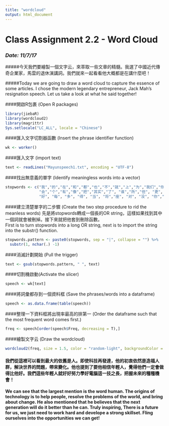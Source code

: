 ```yaml
---
title: "wordcloud"
output: html_document
---
```

# Class Assignment 2.2 - Word Cloud
### _Date: 11/7/17_  

#####今天我們要繪製一個文字云，來萃取一些文章的精髓。我選了中國近代傳奇企業家，馬雲的退休演講詞。我們就來一起看看他大概都是在講什麼吧！

#####Today we are going to draw a word cloud to capture the essence of some articles. I chose the modern legendary entrepreneur, Jack Mah's resignation speech. Let us take a look at what he said together!


####開啟R包裹 (Open R packages)
```r
library(jiebaR)
library(wordcloud2)
library(magrittr)
Sys.setlocale("LC_ALL", locale = "Chinese")
```
####匯入文字切割器函數 (Insert the phrase identifier function)
```r
wk <- worker()
```
####匯入文字 (import text)
```r
text <- readLines("Mayunspeech1.txt", encoding = "UTF-8")
```
####找出無意義的單字 (Identify meaningless words into a vector)
```r
stopwords <- c("我","的","在","和","都","也","不","就","上","为","我们","你们","他们","这","从","是",
               "会","个","有","像","把","其实","了", "谁","所","但", "更", "很","什么", "一","因", "让",
               "好", "每", "多", "得", "当", "将","座", "对", "没", "你","到")
```
####建立清楚單字的二步驟 (Create the two step procedure to rid the meanless words)
先是將stopwords轉成一個長的OR string，這樣如果找到其中一個詞就會被刪掉。接下來就把他套到刪除函數。  
First is to turn stopwords into a long OR string, next is to import the string into the substr() function.
```r
stopwords.pattern <- paste0(stopwords, sep = "|", collapse = "") %>%
  substr(1, nchar(.) -1)
```
####消滅計劃開始 (Pull the trigger)
```r
text <- gsub(stopwords.pattern, " ", text)
```
####切割機啟動(Activate the slicer)
```r
speech <- wk[text]
```
####將詞彙都存到一個資料框 (Save the phrases/words into a dataframe)
```r
speech <- as.data.frame(table(speech))
```
####整理一下資料框將出現率最高的排第一 (Order the dataframe such that the most frequent word comes first.)
```r
freq <- speech[order(speech$Freq, decreasing = T),]
```
####繪製文字云 (Draw the wordcloud)
```r
wordcloud2(freq, size = 1.5, color = "random-light", backgroundColor = "grey")
```

#### 我們從這裡可以看到最大的依舊是人。即使科技再發達，他的初衷依然是造福人群，解決世界的問題，帶來變化。他也提到了要他相信年輕人，覺得他們一定會做得比他好。我們這些年輕人就好好努力學好電腦這一技之長，把握未來的種種機會！
#### We can see that the largest mention is the word human. The origins of technology is to help people, resolve the problems of the world, and bring about change. He also mentioned that he believes that the next generation will do it better than he can. Truly inspiring, There is a future for us, we just need to work hard and develope a strong skillset. Fling ourselves into the opportunities we can get!